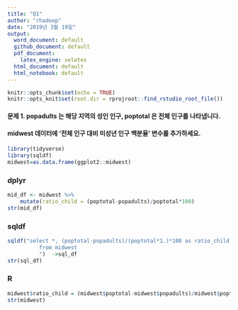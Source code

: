 ```yaml
---
title: "Q1"
author: "rhadoop"
date: "2019년 3월 19일"
output: 
  word_document: default
  github_document: default
  pdf_document: 
    latex_engine: xelatex
  html_document: default
  html_notebook: default  
---
```


```r
knitr::opts_chunk$set(echo = TRUE)
knitr::opts_knit$set(root.dir = rprojroot::find_rstudio_root_file())
```

#### 문제 1. popadults 는 해당 지역의 성인 인구, poptotal 은 전체 인구를 나타냅니다. 
####         midwest 데이터에 '전체 인구 대비 미성년 인구 백분율' 변수를 추가하세요.


```r
library(tidyverse)
library(sqldf)
midwest=as.data.frame(ggplot2::midwest)
```

### dplyr
```r
mid_df <- midwest %>%
    mutate(ratio_child = (poptotal-popadults)/poptotal*100) 
str(mid_df)
```
### sqldf
```r
sqldf("select *, (poptotal-popadults)/(poptotal*1.)*100 as ratio_child
          from midwest
          ")  ->sql_df
str(sql_df)
```
### R
```r
midwest$ratio_child = (midwest$poptotal-midwest$popadults)/midwest$poptotal*100
str(midwest)
```